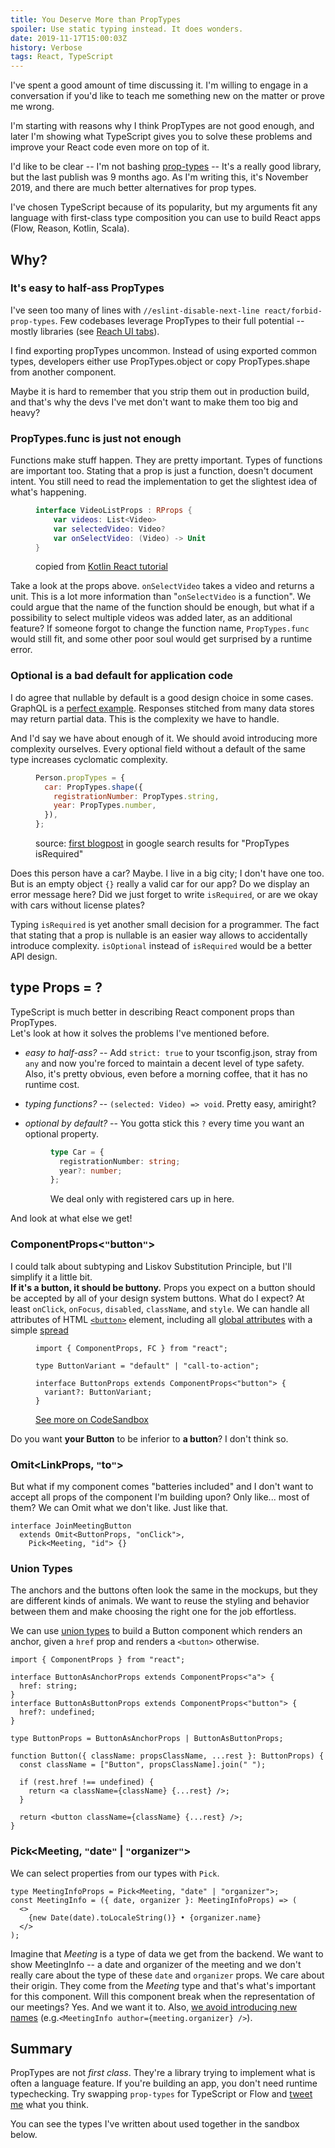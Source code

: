 ```yaml
---
title: You Deserve More than PropTypes
spoiler: Use static typing instead. It does wonders.
date: 2019-11-17T15:00:03Z
history: Verbose
tags: React, TypeScript
---
```


<Epistemic effort>
  I've spent a good amount of time discussing it. I'm willing to engage in a
  conversation if you'd like to teach me something new on the matter or prove me
  wrong.
</Epistemic>

I'm starting with reasons why I think PropTypes are not good enough, and later
I'm showing what TypeScript gives you to solve these problems and
improve your React code even more on top of it.

I'd like to be clear -- I'm not bashing [prop-types](https://www.npmjs.com/package/prop-types) --
It's a really good library, but the last publish was 9 months ago.
As I'm writing this, it's November 2019, and there are much better
alternatives for prop types.

I've chosen TypeScript because of its popularity,
but my arguments fit any language with first-class type composition you
can use to build React apps (Flow, Reason, Kotlin, Scala).

## Why?

### It's easy to half-ass PropTypes

I've seen too many of lines with `//eslint-disable-next-line react/forbid-prop-types`.
Few codebases leverage PropTypes to their full potential -- mostly libraries (see [Reach UI tabs]).

[reach ui tabs]: https://github.com/reach/reach-ui/blob/master/packages/tabs/src/index.js#L68

I find exporting propTypes uncommon.
Instead of using exported common types, developers either use PropTypes.object
or copy PropTypes.shape from another component.

Maybe it is hard to remember that you strip them out in production build,
and that's why the devs I've met don't want to make them too big and heavy?

### PropTypes.func is just not enough

Functions make stuff happen. They are pretty important.
Types of functions are important too.
Stating that a prop is just a function, doesn't document intent.
You still need to read the implementation to get the slightest idea of what's happening.

<figure>

```kt
interface VideoListProps : RProps {
    var videos: List<Video>
    var selectedVideo: Video?
    var onSelectVideo: (Video) -> Unit
}
```

<figcaption>

copied from [Kotlin React tutorial](https://play.kotlinlang.org/hands-on/Building%20Web%20Applications%20with%20React%20and%20Kotlin%20JS/05_Working_Together_Composing_Components)

</figcaption>

</figure>

Take a look at the props above. `onSelectVideo` takes a video and returns a unit.
This is a lot more information than "`onSelectVideo` is a function".
We could argue that the name of the function should be enough,
but what if a possibility to select multiple videos was added later,
as an additional feature?
If someone forgot to change the function name, `PropTypes.func` would still fit,
and some other poor soul would get surprised by a runtime error.

### Optional is a bad default for application code

I do agree that nullable by default is a good design choice in some cases.
GraphQL is a [perfect example].
Responses stitched from many data stores may return partial data.
This is the complexity we have to handle.

And I'd say we have about enough of it. We should avoid introducing more complexity
ourselves. Every optional field without a default of the same type increases
cyclomatic complexity.

[perfect example]: https://github.com/graphql/graphql-spec/issues/63

<figure>

```js
Person.propTypes = {
  car: PropTypes.shape({
    registrationNumber: PropTypes.string,
    year: PropTypes.number,
  }),
};
```

<figcaption>

source: [first blogpost](https://codeburst.io/validating-props-easily-with-react-proptypes-96e80208207)
in google search results for "PropTypes isRequired"

</figcaption>

</figure>

Does this person have a car? Maybe. I live in a big city; I don't have one too.
But is an empty object `{}` really a valid car for our app?
Do we display an error message here? Did we just forget to write `isRequired`, or are we
okay with cars without license plates?

Typing `isRequired` is yet another small decision for a programmer. The fact that stating
that a prop is nullable is an easier way allows to accidentally introduce complexity.
`isOptional` instead of `isRequired` would be a better API design.

## type Props = ?

TypeScript is much better in describing React component props than PropTypes. \
Let's look at how it solves the problems I've mentioned before.

- _easy to half-ass?_ -- Add `strict: true` to your tsconfig.json,
  stray from `any` and now you're forced to maintain a decent level of type safety.
  Also, it's pretty obvious, even before a morning coffee, that it has no runtime cost.
- _typing functions?_ -- `(selected: Video) => void`. Pretty easy, amiright?
- _optional by default?_ -- You gotta stick this `?` every time you want an optional property.

  <figure>

  ```ts
  type Car = {
    registrationNumber: string;
    year?: number;
  };
  ```

  <figcaption>We deal only with registered cars up in here.</figcaption>

  </figure>

And look at what else we get!

### ComponentProps<`"`button`"`>

I could talk about subtyping and Liskov Substitution Principle,
but I'll simplify it a little bit. \
**If it's a button, it should be buttony.**
Props you expect on a button should be accepted by all of your design
system buttons. What do I expect?
At least `onClick`, `onFocus`, `disabled`, `className`, and `style`.
We can handle all attributes of HTML [`<button>`](https://developer.mozilla.org/en-US/docs/Web/HTML/Element/button)
element, including all [global attributes](https://developer.mozilla.org/en-US/docs/Web/HTML/Global_attributes)
with a simple [spread](https://reactpatterns.com/#jsx-spread-attributes)

<figure>

```tsx
import { ComponentProps, FC } from "react";

type ButtonVariant = "default" | "call-to-action";

interface ButtonProps extends ComponentProps<"button"> {
  variant?: ButtonVariant;
}
```

<figcaption>

[See more on CodeSandbox](https://codesandbox.io/embed/github/hasparus/componentprops-example/tree/master/)

</figcaption>

</figure>

Do you want **your Button** to be inferior to **a button**? I don't think so.

### Omit<LinkProps, `"`to`"`>

But what if my component comes "batteries included" and I don't want to accept all props
of the component I'm building upon? Only like... most of them? We can Omit what we don't
like. Just like that.

```tsx
interface JoinMeetingButton
  extends Omit<ButtonProps, "onClick">,
    Pick<Meeting, "id"> {}
```

### Union Types

The anchors and the buttons often look the same in the mockups, but they are different
kinds of animals. We want to reuse the styling and behavior between them and make choosing
the right one for the job effortless.

We can use [union types] to build a Button component which renders an anchor, given a `href`
prop and renders a `<button>` otherwise.

[union types]: https://www.typescriptlang.org/docs/handbook/advanced-types.html#union-types

```tsx
import { ComponentProps } from "react";

interface ButtonAsAnchorProps extends ComponentProps<"a"> {
  href: string;
}
interface ButtonAsButtonProps extends ComponentProps<"button"> {
  href?: undefined;
}

type ButtonProps = ButtonAsAnchorProps | ButtonAsButtonProps;

function Button({ className: propsClassName, ...rest }: ButtonProps) {
  const className = ["Button", propsClassName].join(" ");

  if (rest.href !== undefined) {
    return <a className={className} {...rest} />;
  }

  return <button className={className} {...rest} />;
}
```

[playroom]: https://github.com/seek-oss/playroom
[jsx in zeplin]: https://blog.zeplin.io/introducing-connected-components-components-in-design-and-code-in-harmony-aa894ed5bd95

### Pick<Meeting, `"`date`"` | `"`organizer`"`>

We can select properties from our types with `Pick`.

```tsx
type MeetingInfoProps = Pick<Meeting, "date" | "organizer">;
const MeetingInfo = ({ date, organizer }: MeetingInfoProps) => (
  <>
    {new Date(date).toLocaleString()} • {organizer.name}
  </>
);
```

Imagine that _Meeting_ is a type of data we get from the backend.
We want to show MeetingInfo -- a date and organizer of the meeting and
we don't really care about the type of these `date` and `organizer` props.
We care about their origin. They come from the _Meeting_ type and that's what's
important for this component. Will this component break when the representation
of our meetings? Yes. And we want it to. Also, [we avoid introducing new names]
(e.g.`<MeetingInfo author={meeting.organizer} />`).

[we avoid introducing new names]: https://www.swyx.io/writing/how-to-name-things/#not-naming-things-aug-2019-edit

## Summary

PropTypes are not _first class_. They're a library trying to implement what
is often a language feature. If you're building an app, you don't need runtime typechecking.
Try swapping `prop-types` for TypeScript or Flow and
[tweet me](https://twitter.com/hasparus) what you think.

You can see the types I've written about used together in the sandbox below.

<CodesandboxIframe
  src="https://codesandbox.io/embed/github/hasparus/componentprops-omit-tagged-union-button/tree/master/?fontsize=14&hidenavigation=1&runonclick=1"
  title="componentprops-omit-and-tagged-union"
/>
